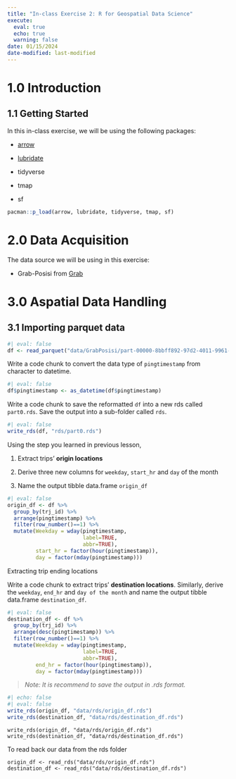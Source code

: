 ```yaml
---
title: "In-class Exercise 2: R for Geospatial Data Science"
execute:
  eval: true
  echo: true
  warning: false
date: 01/15/2024
date-modified: last-modified
---
```


# 1.0 Introduction

## 1.1 Getting Started

In this in-class exercise, we will be using the following packages:

-   [arrow](https://arrow.apache.org/docs/r/)

-   [lubridate](https://lubridate.tidyverse.org/)

-   tidyverse

-   tmap

-   sf

```r
pacman::p_load(arrow, lubridate, tidyverse, tmap, sf)
```

# 2.0 Data Acquisition

The data source we will be using in this exercise:

-   Grab-Posisi from [Grab](https://engineering.grab.com/grab-posisi)

# 3.0 Aspatial Data Handling

## 3.1 Importing parquet data

```r
#| eval: false
df <- read_parquet("data/GrabPosisi/part-00000-8bbff892-97d2-4011-9961-703e38972569.c000.snappy.parquet")
```

Write a code chunk to convert the data type of `pingtimestamp` from character to datetime.

```r
#| eval: false
df$pingtimestamp <- as_datetime(df$pingtimestamp)
```

Write a code chunk to save the reformatted `df` into a new rds called `part0.rds`. Save the output into a sub-folder called `rds`.

```r
#| eval: false
write_rds(df, "rds/part0.rds")
```

Using the step you learned in previous lesson,

1.  Extract trips' **origin locations**

2.  Derive three new columns for `weekday`, `start_hr` and `day` of the month

3.  Name the output tibble data.frame `origin_df`

```r
#| eval: false
origin_df <- df %>%
  group_by(trj_id) %>%
  arrange(pingtimestamp) %>%
  filter(row_number()==1) %>%
  mutate(Weekday = wday(pingtimestamp,
                        label=TRUE,
                        abbr=TRUE),
         start_hr = factor(hour(pingtimestamp)),
         day = factor(mday(pingtimestamp)))
```

Extracting trip ending locations

Write a code chunk to extract trips' **destination locations**. Similarly, derive the `weekday`, `end_hr` and `day of the month` and name the output tibble data.frame `destination_df`.

```r
#| eval: false
destination_df <- df %>%
  group_by(trj_id) %>%
  arrange(desc(pingtimestamp)) %>%
  filter(row_number()==1) %>%
  mutate(Weekday = wday(pingtimestamp,
                        label=TRUE,
                        abbr=TRUE),
         end_hr = factor(hour(pingtimestamp)),
         day = factor(mday(pingtimestamp)))
```

> *Note: It is recommend to save the output in .rds format.*

```r
#| echo: false
#| eval: false
write_rds(origin_df, "data/rds/origin_df.rds")
write_rds(destination_df, "data/rds/destination_df.rds")
```

```         
write_rds(origin_df, "data/rds/origin_df.rds")
write_rds(destination_df, "data/rds/destination_df.rds")
```

To read back our data from the rds folder

```         
origin_df <- read_rds("data/rds/origin_df.rds")
destination_df <- read_rds("data/rds/destination_df.rds")
```
